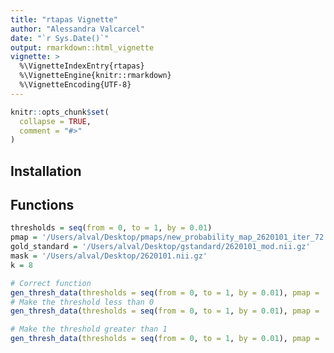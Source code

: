 ```yaml
---
title: "rtapas Vignette"
author: "Alessandra Valcarcel"
date: "`r Sys.Date()`"
output: rmarkdown::html_vignette
vignette: >
  %\VignetteIndexEntry{rtapas}
  %\VignetteEngine{knitr::rmarkdown}
  %\VignetteEncoding{UTF-8}
---
```


```r
knitr::opts_chunk$set(
  collapse = TRUE,
  comment = "#>"
)
```

## Installation

## Functions

```r
thresholds = seq(from = 0, to = 1, by = 0.01)
pmap = '/Users/alval/Desktop/pmaps/new_probability_map_2620101_iter_72.nii.gz'
gold_standard = '/Users/alval/Desktop/gstandard/2620101_mod.nii.gz'
mask = '/Users/alval/Desktop/2620101.nii.gz'
k = 8

# Correct function
gen_thresh_data(thresholds = seq(from = 0, to = 1, by = 0.01), pmap = '/Users/alval/Desktop/pmaps/new_probability_map_2620101_iter_72.nii.gz', gold_standard = '/Users/alval/Desktop/gstandard/2620101_mod.nii.gz', mask = '/Users/alval/Desktop/2620101.nii.gz', k = 8)
# Make the threshold less than 0
gen_thresh_data(thresholds = seq(from = 0, to = 1, by = 0.01), pmap = '/Users/alval/Desktop/pmaps/new_probability_map_2620101_iter_72.nii.gz', gold_standard = '/Users/alval/Desktop/gstandard/2620101_mod.nii.gz', mask = '/Users/alval/Desktop/2620101.nii.gz', k = 8)

# Make the threshold greater than 1
gen_thresh_data(thresholds = seq(from = 0, to = 1, by = 0.01), pmap = '/Users/alval/Desktop/pmaps/new_probability_map_2620101_iter_72.nii.gz', gold_standard = '/Users/alval/Desktop/gstandard/2620101_mod.nii.gz', mask = '/Users/alval/Desktop/2620101.nii.gz', k = 8)

```

